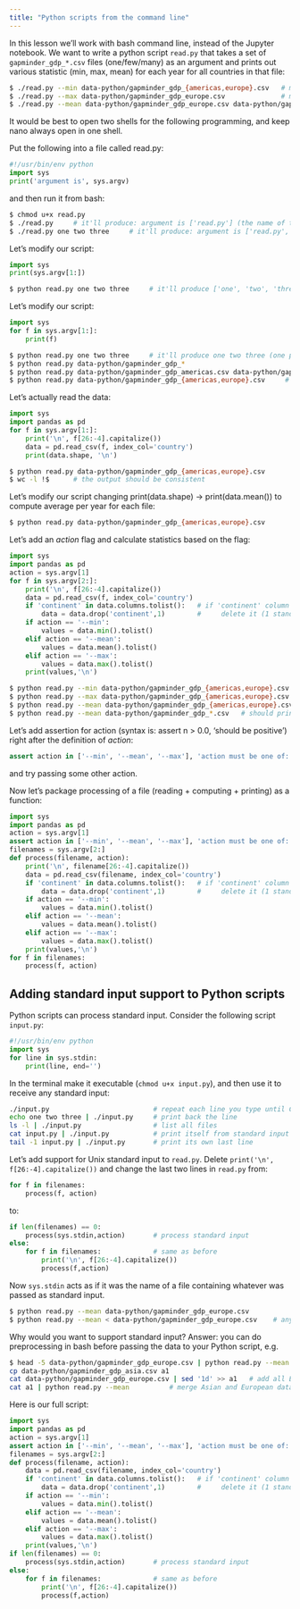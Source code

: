 ```yaml
---
title: "Python scripts from the command line"
---
```


In this lesson we'll work with bash command line, instead of the Jupyter notebook. We want to write a python
script `read.py` that takes a set of `gapminder_gdp_*.csv` files (one/few/many) as an argument and prints out
various statistic (min, max, mean) for each year for all countries in that file:

```sh
$ ./read.py --min data-python/gapminder_gdp_{americas,europe}.csv   # minimum for each year
$ ./read.py --max data-python/gapminder_gdp_europe.csv              # maximum for each year
$ ./read.py --mean data-python/gapminder_gdp_europe.csv data-python/gapminder_gdp_asia.csv
```

It would be best to open two shells for the following programming, and keep nano always open in one shell.

Put the following into a file called read.py:

```py
#!/usr/bin/env python
import sys
print('argument is', sys.argv)
```

and then run it from bash:

```sh
$ chmod u+x read.py
$ ./read.py     # it'll produce: argument is ['read.py'] (the name of the script is always there)
$ ./read.py one two three     # it'll produce: argument is ['read.py', 'one', 'two', 'three']
```

Let's modify our script:

```py
import sys
print(sys.argv[1:])
```
```sh
$ python read.py one two three     # it'll produce ['one', 'two', 'three']
```

Let's modify our script:

```py
import sys
for f in sys.argv[1:]:
    print(f)
```
```sh
$ python read.py one two three     # it'll produce one two three (one per line)
$ python read.py data-python/gapminder_gdp_*
$ python read.py data-python/gapminder_gdp_americas.csv data-python/gapminder_gdp_europe.csv
$ python read.py data-python/gapminder_gdp_{americas,europe}.csv     # same as last line
```

Let's actually read the data:

```py
import sys
import pandas as pd
for f in sys.argv[1:]:
    print('\n', f[26:-4].capitalize())
    data = pd.read_csv(f, index_col='country')
    print(data.shape, '\n')
```
```sh
$ python read.py data-python/gapminder_gdp_{americas,europe}.csv
$ wc -l !$      # the output should be consistent
```

Let's modify our script changing print(data.shape) -> print(data.mean()) to compute average per year for each file:

```sh
$ python read.py data-python/gapminder_gdp_{americas,europe}.csv
```

Let's add an *action* flag and calculate statistics based on the flag:

```py
import sys
import pandas as pd
action = sys.argv[1]
for f in sys.argv[2:]:
    print('\n', f[26:-4].capitalize())
    data = pd.read_csv(f, index_col='country')
    if 'continent' in data.columns.tolist():   # if 'continent' column exists
        data = data.drop('continent',1)        #     delete it (1 stands for column, 0 for row)
    if action == '--min':
        values = data.min().tolist()
    elif action == '--mean':
        values = data.mean().tolist()
    elif action == '--max':
        values = data.max().tolist()
    print(values,'\n')
```
```sh
$ python read.py --min data-python/gapminder_gdp_{americas,europe}.csv
$ python read.py --max data-python/gapminder_gdp_{americas,europe}.csv
$ python read.py --mean data-python/gapminder_gdp_{americas,europe}.csv
$ python read.py --mean data-python/gapminder_gdp_*.csv   # should print data for all five continents
```

Let's add assertion for action (syntax is: assert n > 0.0, 'should be positive') right after the
definition of *action*:

```py
assert action in ['--min', '--mean', '--max'], 'action must be one of: --min --mean --max'
```

and try passing some other action.

Now let's package processing of a file (reading + computing + printing) as a function:

```py
import sys
import pandas as pd
action = sys.argv[1]
assert action in ['--min', '--mean', '--max'], 'action must be one of: --min --mean --max'
filenames = sys.argv[2:]
def process(filename, action):
    print('\n', filename[26:-4].capitalize())
    data = pd.read_csv(filename, index_col='country')
    if 'continent' in data.columns.tolist():   # if 'continent' column exists
        data = data.drop('continent',1)        #     delete it (1 stands for column, 0 for row)
    if action == '--min':
        values = data.min().tolist()
    elif action == '--mean':
        values = data.mean().tolist()
    elif action == '--max':
        values = data.max().tolist()
    print(values,'\n')
for f in filenames:
    process(f, action)
```

## Adding standard input support to Python scripts

Python scripts can process standard input. Consider the following script `input.py`:

```py
#!/usr/bin/env python
import sys
for line in sys.stdin:
    print(line, end='')
```

In the terminal make it executable (`chmod u+x input.py`), and then use it to receive any standard input:

```sh
./input.py                          # repeat each line you type until Ctrl-C
echo one two three | ./input.py     # print back the line
ls -l | ./input.py                  # list all files
cat input.py | ./input.py           # print itself from standard input
tail -1 input.py | ./input.py       # print its own last line
```

Let's add support for Unix standard input to `read.py`. Delete `print('\n', f[26:-4].capitalize())` and change the last
two lines in `read.py` from:

```py
for f in filenames:
    process(f, action)
```

to:

```py
if len(filenames) == 0:
    process(sys.stdin,action)       # process standard input
else:
    for f in filenames:             # same as before
        print('\n', f[26:-4].capitalize())
        process(f,action)
```

Now `sys.stdin` acts as if it was the name of a file containing whatever was passed as standard input.

```sh
$ python read.py --mean data-python/gapminder_gdp_europe.csv
$ python read.py --mean < data-python/gapminder_gdp_europe.csv    # anyone knows why this could be useful?
```

Why would you want to support standard input? Answer: you can do preprocessing in bash before passing the data to your
Python script, e.g.

```sh
$ head -5 data-python/gapminder_gdp_europe.csv | python read.py --mean    # process only first five countries
cp data-python/gapminder_gdp_asia.csv a1
cat data-python/gapminder_gdp_europe.csv | sed '1d' >> a1   # add all European data without the header
cat a1 | python read.py --mean          # merge Asian and European data and calculate joint statistics
```

Here is our full script:

```py
import sys
import pandas as pd
action = sys.argv[1]
assert action in ['--min', '--mean', '--max'], 'action must be one of: --min --mean --max'
filenames = sys.argv[2:]
def process(filename, action):
    data = pd.read_csv(filename, index_col='country')
    if 'continent' in data.columns.tolist():   # if 'continent' column exists
        data = data.drop('continent',1)        #     delete it (1 stands for column, 0 for row)
    if action == '--min':
        values = data.min().tolist()
    elif action == '--mean':
        values = data.mean().tolist()
    elif action == '--max':
        values = data.max().tolist()
    print(values,'\n')
if len(filenames) == 0:
    process(sys.stdin,action)       # process standard input
else:
    for f in filenames:             # same as before
        print('\n', f[26:-4].capitalize())
        process(f,action)
```
